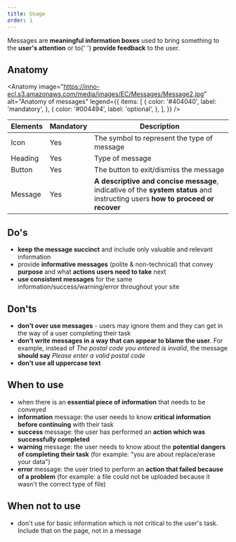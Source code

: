 ```yaml
---
title: Usage
order: 1
---
```



<Paragraph size="lead">
  Messages are <strong>meaningful information boxes</strong> used to bring
  something to the <strong>user's attention</strong> or to{' '}
  <strong>provide feedback</strong> to the user.
</Paragraph>

## Anatomy

<Anatomy
  image="https://inno-ecl.s3.amazonaws.com/media/images/EC/Messages/Message2.jpg"
  alt="Anatomy of messages"
  legend={{
    items: [
      {
        color: '#404040',
        label: 'mandatory',
      },
      {
        color: '#004494',
        label: 'optional',
      },
    ],
  }}
/>

| Elements | Mandatory | Description                                                                                                                    |
| -------- | --------- | ------------------------------------------------------------------------------------------------------------------------------ |
| Icon     | Yes       | The symbol to represent the type of message                                                                                    |
| Heading  | Yes       | Type of message                                                                                                                |
| Button   | Yes       | The button to exit/dismiss the message                                                                                         |
| Message  | Yes       | **A descriptive and concise message**, indicative of the **system status** and instructing users **how to proceed or recover** |

## Do's

- **keep the message succinct** and include only valuable and relevant information
- provide **informative messages** (polite & non-technical) that convey **purpose** and what **actions users need to take** next
- **use consistent messages** for the same information/success/warning/error throughout your site

## Don'ts

- **don't over use messages** - users may ignore them and they can get in the way of a user completing their task
- **don't write messages in a way that can appear to blame the user**. For example, instead of _The postal code you entered is invalid_, the message **should say** _Please enter a valid postal code_
- **don't use all uppercase text**

## When to use

- when there is an **essential piece of information** that needs to be conveyed
- **information** message: the user needs to know **critical information before continuing** with their task
- **success** message: the user has performed an **action which was successfully completed**
- **warning** message: the user needs to know about the **potential dangers of completing their task** (for example: "you are about replace/erase your data")
- **error** message: the user tried to perform an **action that failed because of a problem** (for example: a file could not be uploaded because it wasn't the correct type of file)

## When not to use

- don't use for basic information which is not critical to the user's task. Include that on the page, not in a message
